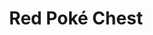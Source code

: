 ---
title: "Red Poké Chest"
meta_title: "Red Poké Chest craft"
description: "Craft de Red Poké Chest"
rank: "s"
draft: false
name: "Red Poké Chest"
recipe_img: "https://wiki.pokexgames.com/images/b/b0/Red_Pok%C3%A9_Chest.png"
level: 100
craft_time: 14400
result: 1
value_npc: 1
ingredients:
  - name: "Drawing Clipboards"
    quantity: 10
    item_img: "https://wiki.pokexgames.com/images/3/36/Drawing_Clipboard.png"
    value_npc: 1
  - name: "Elefish Fin"
    quantity: 3
    item_img: "https://wiki.pokexgames.com/images/1/1f/Elefish_Fin.png"
    value_npc: 1
  - name: "Corrupted Pot Of Lava"
    quantity: 5
    item_img: "https://wiki.pokexgames.com/images/5/5a/Corrupted-Pot-of-Lava.gif"
    value_npc: 1
  - name: "Savage Fin"
    quantity: 3
    item_img: "https://wiki.pokexgames.com/images/9/9e/Savage_Fin.png"
    value_npc: 1
  - name: "Fire Monkey Hair"
    quantity: 3
    item_img: "https://wiki.pokexgames.com/images/7/7f/Fire_Monkey_Hair.png"
    value_npc: 1
  - name: "Curly Pig Tail"
    quantity: 2
    item_img: "https://wiki.pokexgames.com/images/1/17/Curly_Pig_Tail.png"
    value_npc: 1
---
